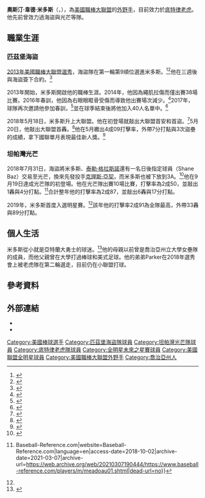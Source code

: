 {{Infobox baseball biography
| name        = 奧斯汀·米多斯<br />Austin Meadows
| image       = Austin Meadows (cropped).jpg
| image_size  = 
| caption     = 2019年的米多斯
| team        = 底特律老虎
| number      = 17
| position    = [[外野手|外野手]]
| birth_date  = {{birth date and age|mf=yes|1995|5|3}}
| birth_place = {{USA}}[[喬治亞州|喬治亞州]][[亞特蘭大|亞特蘭大]]
| bats        = 左
| throws      = 左
| debutleague = 美國職棒大聯盟
| debutdate   = 5月18日
| debutyear   = 2018年
| debutteam   = 匹茲堡海盜
| statyear    = 2021年球季
| statleague  = 美國職棒大聯盟
| stat1label  = [[打擊率|打擊率]]
| stat1value  = .260
| stat2label  = [[全壘打|全壘打]]
| stat2value  = 70
| stat3label  = [[打點|打點]]
| stat3value  = 225
| teams =
* [[匹茲堡海盜|匹茲堡海盜]] ({{mlby|2018}})
* [[坦帕灣光芒|坦帕灣光芒]] ({{mlby|2018}}–{{mlby|2021}})
* [[底特律老虎|底特律老虎]] ({{mlby|2022}}–)
|highlights=
* [[美國職棒大聯盟全明星賽|全明星賽]] ([[2019年美國職棒大聯盟全明星賽|2019年]])
|medaltemplates=
{{MedalSport|男子[[棒球|棒球]]}}
{{Medal|Country|{{bb|USA}}}}
{{MedalCompetition|[[U-15世界盃棒球賽|U-15世界盃棒球賽]]}}
{{MedalGold|[[2011年U-15世界盃棒球賽|2011 墨西哥]]|團隊}}
}}
'''奧斯汀·韋德·米多斯'''（{{lang-en|Austin Wade Meadows}}，{{bd|1995年|5月3日|}}），為[[美國職棒大聯盟|美國職棒大聯盟]]的[[外野手|外野手]]，目前效力於[[底特律老虎|底特律老虎]]。他先前曾效力過海盜與光芒等隊。

==職業生涯==
===匹茲堡海盜===
[[2013年美國職棒大聯盟選秀|2013年美國職棒大聯盟選秀]]，海盜隊在第一輪第9順位選進米多斯。<ref>{{cite web|url=http://www.baseballamerica.com/college/2013-top-100-draft-prospects-may-10-jonathan-gray-tops-mark-appel-for-top-sot/|title=2013 Top 100 Draft Prospects (May 10): Jonathan Gray Takes Top Spot - BaseballAmerica.com|date=May 10, 2013|publisher=|accessdate=April 18, 2017|archive-date=2017-12-14|archive-url=https://web.archive.org/web/20171214071407/https://www.baseballamerica.com/college/2013-top-100-draft-prospects-may-10-jonathan-gray-tops-mark-appel-for-top-sot/|dead-url=no}}</ref><ref>{{cite web|url=http://insider.espn.go.com/mlb/story/_/id/9255085/mark-appel-jonathan-gray-kris-bryant-top-prospects-2013-mlb-draft|title=Law: Top 100 draft prospects|publisher=|accessdate=April 18, 2017|archive-date=2016-03-04|archive-url=https://web.archive.org/web/20160304120259/http://insider.espn.go.com/mlb/story/_/id/9255085/mark-appel-jonathan-gray-kris-bryant-top-prospects-2013-mlb-draft|dead-url=no}}</ref>他在三週後與海盜簽下合約。<ref name=Sign>{{cite web|title=Pirates Agree to Terms with Austin Meadows|url=http://www.mlbtraderumors.com/2013/06/pirates-nearing-deal-with-austin-meadows.html|publisher=mlbtraderumors.com|date=June 27, 2013|accessdate=June 28, 2013|archive-date=2020-07-10|archive-url=https://web.archive.org/web/20200710093814/https://www.mlbtraderumors.com/2013/06/pirates-nearing-deal-with-austin-meadows.html|dead-url=no}}</ref>

2013年開始，米多斯開啟他的職棒生涯。2014年，他因為繩肌拉傷而僅出賽38場比賽。2016年春訓，他因為右眼眼眶骨受傷而導致他出賽場次減少。<ref name=eye>{{cite web|url=http://www.altoonamirror.com/sports/local-sports/2016/03/meadows-injures-eye/|title=Meadows injures eye|work=Altoona Mirror|accessdate=April 18, 2017|archive-date=2017-05-17|archive-url=https://web.archive.org/web/20170517231853/http://www.altoonamirror.com/sports/local-sports/2016/03/meadows-injures-eye/|dead-url=no}}</ref>2017年，球隊再次邀請他參加春訓，<ref name=vibe>{{cite web|url=http://www.post-gazette.com/sports/pirates/2017/03/19/Pirates-prospect-Austin-Meadows-major-league-spring-training/stories/201703190060|title=Pirates top prospect Austin Meadows getting major-league 'vibe'|publisher=|accessdate=April 18, 2017|archive-date=2020-07-10|archive-url=https://web.archive.org/web/20200710060908/https://www.post-gazette.com/sports/pirates/2017/03/19/Pirates-prospect-Austin-Meadows-major-league-spring-training/stories/201703190060|dead-url=no}}</ref>並在球季結束後將他加入40人名單中。<ref>{{cite web |author=Rob Biertempfel |url=http://triblive.com/sports/pirates/12977361-74/pirates-put-austin-meadows-on-40-man-roster-gift-ngoepe-traded |title=Pirates put Austin Meadows on 40-man roster; Gift Ngoepe traded |publisher=TribLIVE |date=November 20, 2017 |accessdate=May 18, 2018 |archive-date=2018-03-03 |archive-url=https://web.archive.org/web/20180303013602/http://triblive.com/sports/pirates/12977361-74/pirates-put-austin-meadows-on-40-man-roster-gift-ngoepe-traded |dead-url=no }}</ref>

2018年5月18日，米多斯升上大聯盟。他在初登場就敲出大聯盟首安和首盜。<ref>{{cite web |author=3:41 pm ET |url=http://www.espn.com/mlb/story/_/id/23533618/pittsburgh-pirates-call-top-prospect-austin-meadows |title=Pittsburgh Pirates to call up top OF prospect Austin Meadows |publisher=Espn.com |date= |accessdate=May 18, 2018 |archive-date=2018-05-19 |archive-url=https://web.archive.org/web/20180519121436/http://www.espn.com/mlb/story/_/id/23533618/pittsburgh-pirates-call-top-prospect-austin-meadows |dead-url=no }}</ref>5月20日，他敲出大聯盟首轟。<ref>{{cite web |author=3:35 pm ET |url=http://www.espn.com/mlb/playbyplay?gameId=380520123 |title=San Diego Padres at Pittsburgh Pirates Boxscore |publisher=Espn.com |date= |accessdate=May 20, 2018 |archive-date=2020-07-10 |archive-url=https://web.archive.org/web/20200710094352/https://www.espn.com/mlb/playbyplay?gameId=380520123 |dead-url=no }}</ref>他在5月繳出4成09打擊率，外帶7分打點與3次盜壘的成績，拿下國聯單月表現最佳新人獎。<ref>{{Cite web |url=http://triblive.com/sports/pirates/13717106-74/austin-meadows-named-national-league-rookie-of-the-month |title=存档副本 |accessdate=2020-07-10 |archive-date=2018-06-03 |archive-url=https://web.archive.org/web/20180603213519/http://triblive.com/sports/pirates/13717106-74/austin-meadows-named-national-league-rookie-of-the-month |dead-url=no }}</ref>
===坦帕灣光芒===
2018年7月31日，海盜將米多斯、[[泰勒·格拉斯諾|泰勒·格拉斯諾]]還有一名日後指定球員（Shane Baz）交易至光芒，換來先發投手[[克理斯·亞契|克理斯·亞契]]，而米多斯也被下放到3A。<ref>{{Cite web |url=http://www.espn.com/mlb/story/_/id/24246116/chris-archer-traded-pittsburgh-pirates-tampa-bay-rays |title=存档副本 |accessdate=2020-07-10 |archive-date=2018-08-04 |archive-url=https://web.archive.org/web/20180804112121/http://www.espn.com/mlb/story/_/id/24246116/chris-archer-traded-pittsburgh-pirates-tampa-bay-rays |dead-url=no }}</ref>他在9月19日達成光芒隊的初登場。他在光芒隊出賽10場比賽，打擊率為2成50，並敲出1轟與4分打點。<ref name="baseball-reference.com">{{Cite web|url=https://www.baseball-reference.com/players/m/meadoau01.shtml|title=Austin Meadows Stats  {{!}} Baseball-Reference.com|website=Baseball-Reference.com|language=en|access-date=2018-10-02|archive-date=2021-03-07|archive-url=https://web.archive.org/web/20210307190444/https://www.baseball-reference.com/players/m/meadoau01.shtml|dead-url=no}}</ref>合計整年他的打擊率為2成87，並敲出6轟與17分打點。

2019年，米多斯首度入選明星賽。<ref name="baseball-reference.com"/>該年他的打擊率2成91為全隊最高，外帶33轟與89分打點。

==個人生活==
米多斯從小就是亞特蘭大勇士的球迷。<ref>{{Cite web |url=https://www.ajc.com/sports/baseball/baseball-draft-goes-through-loganville/SBt4ij5i8F5yiiSY0vgkWO/ |title=存档副本 |access-date=2020-07-10 |archive-date=2020-07-10 |archive-url=https://web.archive.org/web/20200710064007/https://www.ajc.com/sports/baseball/baseball-draft-goes-through-loganville/SBt4ij5i8F5yiiSY0vgkWO/ |dead-url=no }}</ref>他的母親以前曾是喬治亞州立大學女壘隊的成員，而他父親曾在大學打過棒球和美式足球。他的弟弟Parker在2018年選秀會上被老虎隊在第二輪選走，目前仍在小聯盟打球。
==參考資料==
{{Reflist|2}}
==外部連結==
{{Commons category|Austin Meadows}}
{{Baseballstats|mlb=640457|espn=33197|br=m/meadoau01|fangraphs=15672}}
*{{Twitter|austin_meadows}}
*{{Instagram|austinmeadows13}}

{{底特律老虎隊當前登錄名單}}

{{DEFAULTSORT:Meadows, Austin}}
[[Category:美國棒球選手|Category:美國棒球選手]]
[[Category:匹茲堡海盜隊球員|Category:匹茲堡海盜隊球員]]
[[Category:坦帕灣光芒隊球員|Category:坦帕灣光芒隊球員]]
[[Category:底特律老虎隊球員|Category:底特律老虎隊球員]]
[[Category:全明星未來之星賽球員|Category:全明星未來之星賽球員]]
[[Category:美國聯盟全明星球員|Category:美國聯盟全明星球員]]
[[Category:美國職棒大聯盟外野手|Category:美國職棒大聯盟外野手]]
[[Category:喬治亞州人|Category:喬治亞州人]]